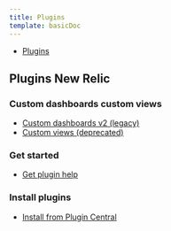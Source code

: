 ```yaml
---
title: Plugins
template: basicDoc
---
```


* [Plugins](/docs/plugins)

## Plugins New Relic

### Custom dashboards custom views

* [Custom dashboards v2 (legacy)](/docs/plugins/plugins-new-relic/custom-dashboards-custom-views/custom-dashboards-v2-legacy)
* [Custom views (deprecated)](/docs/plugins/plugins-new-relic/custom-dashboards-custom-views/custom-views-deprecated)

### Get started

* [Get plugin help](/docs/plugins/plugins-new-relic/get-started/get-plugin-help)

### Install plugins

* [Install from Plugin Central](/docs/plugins/plugins-new-relic/install-plugins/install-plugin-central)
